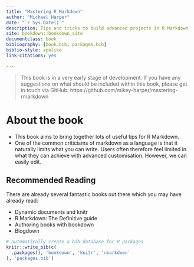 ```yaml
--- 
title: "Mastering R Markdown"
author: "Michael Harper"
date: "`r Sys.Date()`"
description: Tips and tricks to build advanced projects in R Markdown
site: bookdown::bookdown_site
documentclass: book
bibliography: [book.bib, packages.bib]
biblio-style: apalike
link-citations: yes

---
```


> This book is in a very early stage of development. If you have any suggestions on what should be included within this book, please get in touch via GitHub: https://github.com/mikey-harper/mastering-rmarkdown

# About the book

- This book aims to bring together lots of useful tips for R Markdown.
- One of the common criticisms of markdown as a language is that it naturally limits what you can write. Users often therefore feel limited in what they can achieve with advanced customisation. However, we can easily edit.

## Recommended Reading

There are already several fantastic books out there which you may have already read:

- Dynamic documents and knitr
- R Markdown: The Definitive guide
- Authoring books with bookdown
- Blogdown

```r
# automatically create a bib database for R packages
knitr::write_bib(c(
  .packages(), 'bookdown', 'knitr', 'rmarkdown'
), 'packages.bib')
```
